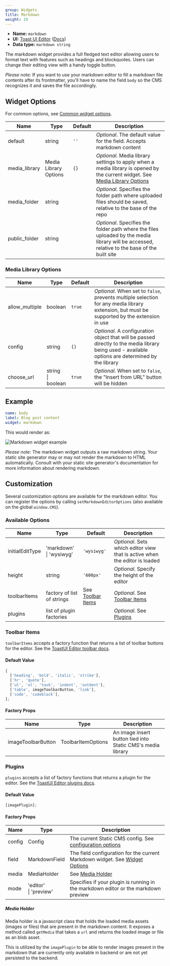 ```yaml
---
group: Widgets
title: Markdown
weight: 19
---
```


- **Name:** `markdown`
- **UI:** [Toast UI Editor](https://ui.toast.com/tui-editor) ([Docs](https://nhn.github.io/tui.editor/latest/))
- **Data type:** `markdown string`

The markdown widget provides a full fledged text editor allowing users to format text with features such as headings and blockquotes. Users can change their editing view with a handy toggle button.

_Please note:_ If you want to use your markdown editor to fill a markdown file contents after its frontmatter, you'll have to name the field `body` so the CMS recognizes it and saves the file accordingly.

## Widget Options

For common options, see [Common widget options](/docs/widgets#common-widget-options).

| Name          | Type                  | Default | Description                                                                                                                                           |
| ------------- | --------------------- | ------- | ----------------------------------------------------------------------------------------------------------------------------------------------------- |
| default       | string                | `''`    | _Optional_. The default value for the field. Accepts markdown content                                                                                 |
| media_library | Media Library Options | `{}`    | _Optional_. Media library settings to apply when a media library is opened by the current widget. See [Media Library Options](#media-library-options) |
| media_folder  | string                |         | _Optional_. Specifies the folder path where uploaded files should be saved, relative to the base of the repo                                          |
| public_folder | string                |         | _Optional_. Specifies the folder path where the files uploaded by the media library will be accessed, relative to the base of the built site          |

### Media Library Options

| Name           | Type                   | Default | Description                                                                                                                                       |
| -------------- | ---------------------- | ------- | ------------------------------------------------------------------------------------------------------------------------------------------------- |
| allow_multiple | boolean                | `true`  | _Optional_. When set to `false`, prevents multiple selection for any media library extension, but must be supported by the extension in use       |
| config         | string                 | `{}`    | _Optional_. A configuration object that will be passed directly to the media library being used - available options are determined by the library |
| choose_url     | string<br />\| boolean | `true`  | _Optional_. When set to `false`, the "Insert from URL" button will be hidden                                                                      |

## Example

```yaml
name: body
label: Blog post content
widget: markdown
```

This would render as:

![Markdown widget example](/img/widgets-markdown.webp)

_Please note:_ The markdown widget outputs a raw markdown string. Your static site generator may or may not render the markdown to HTML automatically. Consult with your static site generator's documentation for more information about rendering markdown.

## Customization

Several customization options are available for the markdown editor. You can register the options by calling `setMarkdownEditorOptions` (also available on the global `window.CMS`).

### Available Options

| Name            | Type                         | Default                             | Description                                                                 |
| --------------- | ---------------------------- | ----------------------------------- | --------------------------------------------------------------------------- |
| initialEditType | 'markdown'<br />\| 'wysiwyg' | `'wysiwyg'`                         | _Optional_. Sets which editor view that is active when the editor is loaded |
| height          | string                       | `'600px'`                           | _Optional_. Specify the height of the editor                                |
| toolbarItems    | factory of list of strings   | See [Toolbar Items](#toolbar-items) | _Optional_. See [Toolbar Items](#toolbar-items)                             |
| plugins         | list of plugin factories     |                                     | _Optional_. See [Plugins](#plugins)                                         |

### Toolbar Items

`toolbarItems` accepts a factory function that returns a list of toolbar buttons for the editor. See the [ToastUI Editor toolbar docs](https://github.com/nhn/tui.editor/blob/master/docs/en/toolbar.md).

#### Default Value

```js
[
  ['heading', 'bold', 'italic', 'strike'],
  ['hr', 'quote'],
  ['ul', 'ol', 'task', 'indent', 'outdent'],
  ['table', imageToolbarButton, 'link'],
  ['code', 'codeblock'],
];
```

#### Factory Props

| Name               | Type               | Description                                                 |
| ------------------ | ------------------ | ----------------------------------------------------------- |
| imageToolbarButton | ToolbarItemOptions | An image insert button tied into Static CMS's media library |

### Plugins

`plugins` accepts a list of factory functions that returns a plugin for the editor. See the [ToastUI Editor plugins docs](https://github.com/nhn/tui.editor/blob/master/docs/en/plugin.md).

#### Default Value

```js
[imagePlugin];
```

#### Factory Props

| Name   | Type                    | Description                                                                                    |
| ------ | ----------------------- | ---------------------------------------------------------------------------------------------- |
| config | Config                  | The current Static CMS config. See [configuration options](/docs/configuration-options)        |
| field  | MarkdownField           | The field configuration for the current Markdown widget. See [Widget Options](#widget-options) |
| media  | MediaHolder             | See [Media Holder](#media-holder)                                                              |
| mode   | 'editor'<br />\| 'preview' | Specifies if your plugin is running in the markdown editor or the markdown preview             |

##### Media Holder

Media holder is a javascript class that holds the loaded media assets (images or files) that are present in the markdown content. It exposes a method called `getMedia` that takes a `url` and returns the loaded image or file as an blob asset.

This is utilized by the `imagePlugin` to be able to render images present in the markdown that are currently only available in backend or are not yet persisted to the backend.
